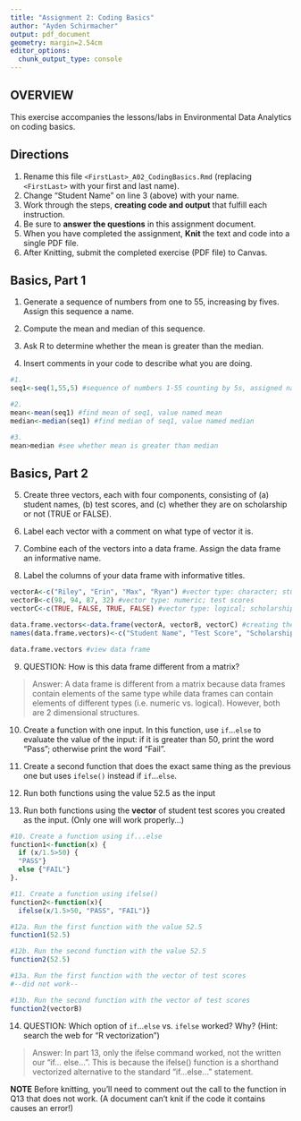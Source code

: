 ```yaml
---
title: "Assignment 2: Coding Basics"
author: "Ayden Schirmacher"
output: pdf_document
geometry: margin=2.54cm
editor_options: 
  chunk_output_type: console
---
```


## OVERVIEW

This exercise accompanies the lessons/labs in Environmental Data Analytics on coding basics.

## Directions

1.  Rename this file `<FirstLast>_A02_CodingBasics.Rmd` (replacing `<FirstLast>` with your first and last name).
2.  Change "Student Name" on line 3 (above) with your name.
3.  Work through the steps, **creating code and output** that fulfill each instruction.
4.  Be sure to **answer the questions** in this assignment document.
5.  When you have completed the assignment, **Knit** the text and code into a single PDF file.
6.  After Knitting, submit the completed exercise (PDF file) to Canvas.

## Basics, Part 1

1.  Generate a sequence of numbers from one to 55, increasing by fives. Assign this sequence a name.

2.  Compute the mean and median of this sequence.

3.  Ask R to determine whether the mean is greater than the median.

4.  Insert comments in your code to describe what you are doing.

```r
#1. 
seq1<-seq(1,55,5) #sequence of numbers 1-55 counting by 5s, assigned name seq1

#2. 
mean<-mean(seq1) #find mean of seq1, value named mean
median<-median(seq1) #find median of seq1, value named median

#3. 
mean>median #see whether mean is greater than median

```


## Basics, Part 2

5.  Create three vectors, each with four components, consisting of (a) student names, (b) test scores, and (c) whether they are on scholarship or not (TRUE or FALSE).

6.  Label each vector with a comment on what type of vector it is.

7.  Combine each of the vectors into a data frame. Assign the data frame an informative name.

8.  Label the columns of your data frame with informative titles.

```r
vectorA<-c("Riley", "Erin", "Max", "Ryan") #vector type: character; student names
vectorB<-c(98, 94, 87, 32) #vector type: numeric; test scores
vectorC<-c(TRUE, FALSE, TRUE, FALSE) #vector type: logical; scholarship status

data.frame.vectors<-data.frame(vectorA, vectorB, vectorC) #creating the data frame
names(data.frame.vectors)<-c("Student Name", "Test Score", "Scholarship Status") #labeling the names of columns

data.frame.vectors #view data frame
```

9.  QUESTION: How is this data frame different from a matrix?

> Answer: A data frame is different from a matrix because data frames contain elements of the same type while data frames can contain elements of different types (i.e. numeric vs. logical). However, both are 2 dimensional structures. 

10. Create a function with one input. In this function, use `if`...`else` to evaluate the value of the input: if it is greater than 50, print the word "Pass"; otherwise print the word "Fail". 

11. Create a second function that does the exact same thing as the previous one but uses `ifelse()` instead if `if`...`else `. 

12. Run both functions using the value 52.5 as the input

13. Run both functions using the **vector** of student test scores you created as the input. (Only one will work properly...)

```r

#10. Create a function using if...else
function1<-function(x) {
  if (x/1.5>50) {
  "PASS"}
  else {"FAIL"}
}.  

#11. Create a function using ifelse()
function2<-function(x){
  ifelse(x/1.5>50, "PASS", "FAIL")}

#12a. Run the first function with the value 52.5
function1(52.5)

#12b. Run the second function with the value 52.5
function2(52.5)

#13a. Run the first function with the vector of test scores
#--did not work--

#13b. Run the second function with the vector of test scores
function2(vectorB)
```

14. QUESTION: Which option of `if`...`else` vs. `ifelse` worked? Why? (Hint: search the web for "R vectorization")

> Answer: In part 13, only the ifelse command worked, not the written our "if... else...". This is because the ifelse() function is a shorthand vectorized alternative to the standard "if...else..." statement. 


**NOTE** Before knitting, you'll need to comment out the call to the function in Q13 that does not work. (A document can't knit if the code it contains causes an error!)